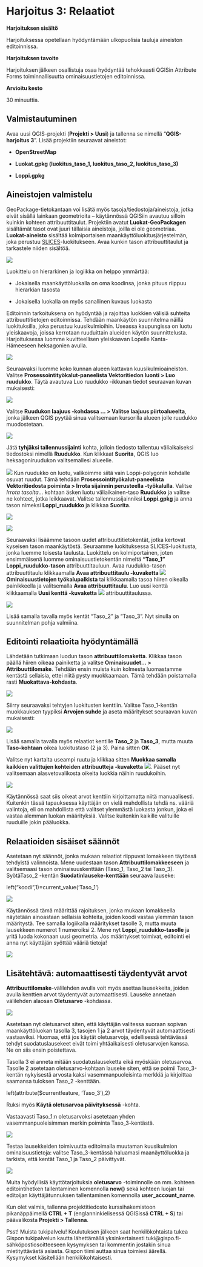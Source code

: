 # Harjoitus 3: Relaatiot

**Harjoituksen sisältö**

Harjoituksessa opetellaan hyödyntämään ulkopuolisia tauluja aineiston editoinnissa.

**Harjoituksen tavoite**

Harjoituksen jälkeen osallistuja osaa hyödyntää tehokkaasti QGISin Attribute Forms toiminnallisuutta ominaisuustietojen editoinnissa.

**Arvioitu kesto**

30 minuuttia.

## **Valmistautuminen**

Avaa uusi QGIS-projekti (**Projekti \> Uusi**) ja tallenna se nimellä "**QGIS-harjoitus 3**". Lisää projektiin seuraavat aineistot:

-   **OpenStreetMap**

-   **Luokat.gpkg (luokitus_taso_1, luokitus_taso_2, luokitus_taso_3)**

-   **Loppi.gpkg**

## **Aineistojen valmistelu**

GeoPackage-tietokantaan voi lisätä myös tasoja/tiedostoja/aineistoja, jotka eivät sisällä lainkaan geometrioita -- käytännössä QGISiin avautuu silloin kuinkin kohteen attribuuttitaulut. Projektiin avatut **Luokat-GeoPackagen** sisältämät tasot ovat juuri tällaisia aineistoja, joilla ei ole geometriaa. **Luokat-aineisto** sisältää kolmiportaisen maankäyttöluokitusjärjestelmän, joka perustuu [SLICES](https://www.stat.fi/meta/luokitukset/maankaytto/001-2000-05-01/kuvaus.html)-luokitukseen. Avaa kunkin tason attribuuttitaulut ja tarkastele niiden sisältöä.

![](img/harjoitus_3/image1.png)

Luokittelu on hierarkinen ja logiikka on helppo ymmärtää:

-   Jokaisella maankäyttöluokalla on oma koodinsa, jonka pituus riippuu hierarkian tasosta

-   Jokaisella luokalla on myös sanallinen kuvaus luokasta

Editoinnin tarkoituksena on hyödyntää ja rajoittaa luokkien välisiä suhteita attribuuttitietojen editoinnissa. Tehdään maankäytön suunnitelma näillä luokituksilla, joka perustuu kuusikulmioihin. Useassa kaupungissa on luotu yleiskaavoja, joissa kerrotaan ruuduittain alueiden käytön suunnittelusta. Harjoituksessa luomme kuvitteellisen yleiskaavan Lopelle Kanta-Hämeeseen heksagonien avulla.

![](img/harjoitus_3/image2.png)

Seuraavaksi luomme koko kunnan alueen kattavan kuusikulmioaineiston. Valitse **Prosessointityökalut-paneelista Vektoritiedon luonti \> Luo ruudukko**. Täytä avautuva Luo ruudukko -ikkunan tiedot seuraavan kuvan mukaisesti:

![](img/harjoitus_3/image3.png)

Valitse **Ruudukon laajuus -kohdassa ... \> Valitse laajuus piirtoalueelta**, jonka jälkeen QGIS pyytää sinua valitsemaan kursorilla alueen jolle ruudukko muodostetaan.

![](img/harjoitus_3/image4.png)

Jätä **tyhjäksi tallennussijainti** kohta, jolloin tiedosto tallentuu väliaikaiseksi tiedostoksi nimellä **Ruudukko**. Kun klikkaat **Suorita**, QGIS luo heksagoniruudukon valitsemallesi alueelle.

![](img/harjoitus_3/image5.png) Kun ruudukko on luotu, valikoimme siitä vain Loppi-polygonin kohdalle osuvat ruudut. Tämä tehdään **Prosessointityökalut-paneelista Vektoritiedosta poiminta \> Irrota sijainnin perusteella -työkalulla**. Valitse *Irrota tasolta...* kohtaan äsken luotu väliaikainen-taso **Ruudukko** ja valitse ne kohteet, jotka leikkaavat. Valitse tallennussijainniksi **Loppi.gpkg** ja anna tason nimeksi **Loppi_ruudukko** ja klikkaa **Suorita**.

![](img/harjoitus_3/image6.png)

![](img/harjoitus_3/image9.png)

Seuraavaksi lisäämme tasoon uudet attribuuttitietokentät, jotka kertovat kyseisen tason maankäytöstä. Seuraamme luokituksessa SLICES-luokitusta, jonka luemme toisesta taulusta. Luokittelu on kolmiportainen, joten ensimmäisenä luomme ominaisuustietokentän nimeltä **"Taso_1"** **Loppi_ruudukko-tason** attribuuttitauluun. Avaa ruudukko-tason attribuuttitaulu klikkaamalla **Avaa attribuuttitaulu -kuvaketta** ![](img/harjoitus_3/image10.png) **Ominaisuustietojen työkalupalkista** tai klikkaamalla tasoa hiiren oikealla painikkeella ja valitsemalla **Avaa attribuuttitaulu**. Luo uusi kenttä klikkaamalla **Uusi kenttä -kuvaketta** ![](img/harjoitus_3/image11.png) attribuuttitaulussa.

![](img/harjoitus_3/image12.png)

Lisää samalla tavalla myös kentät "Taso_2" ja "Taso_3". Nyt sinulla on suunnitelman pohja valmiina.

## **Editointi relaatioita hyödyntämällä**

Lähdetään tutkimaan luodun tason **attribuuttilomaketta**. Klikkaa tason päällä hiiren oikeaa painiketta ja valitse **Ominaisuudet... \> Attribuuttilomake**. Tehdään ensin muista kuin kolmesta luomastamme kentästä sellaisia, ettei niitä pysty muokkaamaan. Tämä tehdään poistamalla rasti **Muokattava-kohdasta**.

![](img/harjoitus_3/image13.png)

Siirry seuraavaksi tehtyjen luokitusten kenttiin. Valitse Taso_1-kentän muokkauksen tyypiksi **Arvojen suhde** ja aseta määritykset seuraavan kuvan mukaisesti:

![](img/harjoitus_3/image14.png)

Lisää samalla tavalla myös relaatiot kentille **Taso_2** ja **Taso_3**, mutta muuta **Taso-kohtaan** oikea luokitustaso (2 ja 3). Paina sitten **OK**.

Valitse nyt kartalta useampi ruutu ja klikkaa sitten **Muokkaa samalla kaikkien valittujen kohteiden attribuutteja -kuvaketta** ![](img/harjoitus_3/image15.png). Pääset nyt valitsemaan alasvetovalikosta oikeita luokkia näihin ruudukoihin.

![](img/harjoitus_3/image16.png)

Käytännössä saat siis oikeat arvot kenttiin kirjoittamatta niitä manuaalisesti. Kuitenkin tässä tapauksessa käyttäjän on vielä mahdollista tehdä ns. vääriä valintoja, eli on mahdollista että valitset ylemmästä luokasta jonkun, joka ei vastaa alemman luokan määrityksiä. Valitse kuitenkin kaikille valituille ruuduille jokin pääluokka.

## **Relaatioiden sisäiset säännöt**

Asetetaan nyt säännöt, jonka mukaan relaatiot riippuvat lomakkeen täytössä tehdyistä valinnoista. Mene uudestaan tason **Attribuuttilomakkeeseen** ja valitsemaasi tason ominaisuuskenttään (Taso_1, Taso_2 tai Taso_3). SyötäTaso_2 -kentän **Suodatinlauseke-kenttään** seuraava lauseke:

::: code-box
left("koodi",1)=current_value('Taso_1')
:::

![](img/harjoitus_3/image17.png)

Käytännössä tämä määrittää rajoituksen, jonka mukaan lomakkeella näytetään ainoastaan sellaisia kohteita, joiden koodi vastaa ylemmän tason määritystä. Tee samalla logiikalla määritykset tasolle 3, mutta muuta lausekkeen numerot 1 numeroiksi 2. Mene nyt **Loppi_ruudukko-tasolle** ja yritä luoda kokonaan uusi geometria. Jos määritykset toimivat, editointi ei anna nyt käyttäjän syöttää vääriä tietoja!

![](img/harjoitus_3/image18.png)

## **Lisätehtävä: automaattisesti täydentyvät arvot**

**Attribuuttilomake**-välilehden avulla voit myös asettaa lausekkeita, joiden avulla kenttien arvot täydentyvät automaattisesti. Lauseke annetaan välilehden alaosan **Oletusarvo** -kohdassa.

![](img/harjoitus_3/image19.png)

Asetetaan nyt oletusarvot siten, että käyttäjän valitessa suoraan sopivan maankäyttöluokan tasolla 3, tasojen 1 ja 2 arvot täydentyvät automaattisesti vastaaviksi. Huomaa, että jos käytät oletusarvoja, edellisessä tehtävässä tehdyt suodatuslausekeet eivät toimi yhtäaikaisesti oletusarvojen kanssa. Ne on siis ensin poistettava.

Tasolla 3 ei anneta mitään suodatuslauseketta eikä myöskään oletusarvoa. Tasolle 2 asetetaan oletusarvo-kohtaan lauseke siten, että se poimii Taso_3-kentän nykyisestä arvosta kaksi vasemmanpuoleisinta merkkiä ja kirjoittaa saamansa tuloksen Taso_2 -kenttään.

::: code-box
left(attribute(\$currentfeature, 'Taso_3'),2)
:::

Ruksi myös **Käytä oletusarvoa päivityksessä** -kohta.

Vastaavasti Taso_1:n oletusarvoksi asetetaan yhden vasemmanpuoleisimman merkin poiminta Taso_3-kentästä.

![](img/harjoitus_3/image20.png)

Testaa lausekkeiden toimivuutta editoimalla muutaman kuusikulmion ominaisuustietoja: valitse Taso_3-kentässä haluamasi maanäyttöluokka ja tarkista, että kentät Taso_1 ja Taso_2 päivittyvät. 

![](img/harjoitus_3/image21.png)

Muita hyödyllisiä käyttötarjoituksia **oletusarvo** -toiminnolle on mm. kohteen editointihetken tallentaminen komennolla **now()** sekä kohteen luojan tai editoijan käyttäjätunnuksen tallentaminen komennolla **user_account_name**.

Kun olet valmis, tallenna projektitiedosto kurssihakemistoon pikanäppäimellä **CTRL + T** (englanninkielisessä QGISissä **CTRL + S**) tai päävalikosta **Projekti \> Tallenna**.

::: hint-box
Psst! Muista tukipalvelu! Koulutuksen jälkeen saat henkilökohtaista tukea Gispon tukipalvelun kautta lähettämällä yksinkertaisesti tuki\@gispo.fi-sähköpostiosoitteeseen kysymyksen tai kommentin jostakin sinua mietityttävästä asiasta. Gispon tiimi auttaa sinua toimiesi äärellä. Kysymykset käsitellään henkilökohtaisesti.
:::
